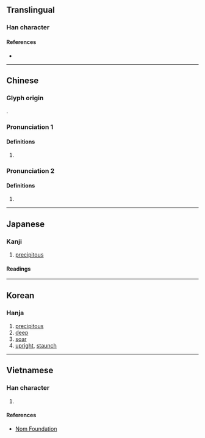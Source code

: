 {{character info/new}}
==Translingual==

===Han character===
{{Han char|rn=46|rad=山|as=12|sn=15|four=29759|canj=UFDQ|ids=⿰山粦}}

====References====
* {{Han ref|kx=0319.450|dkj=08477|dj=0620.040|hdz=10799.090|uh=5D99|ud=23961|bh=E562|bd=58722}}

----

==Chinese==
{{zh-forms}}

===Glyph origin===
{{Han etym}}
{{Han compound|山|t1=mountain|粦|c1=s|c2=p|ls=psc}}.

===Pronunciation 1===
{{zh-pron
|m=lín
|c=leon4
|mc=1
|oc=1
|ma=
|cat=a
}}

====Definitions====
{{zh-hanzi}}

# {{zh-only|嶙峋}}
===Pronunciation 2===
{{zh-pron
|m=lǐn
|mc=2
|oc=2
|ma=
|cat=a
}}

====Definitions====
{{zh-hanzi}}

# {{zh-only|嶾嶙}}

----

==Japanese==

===Kanji===
{{ja-kanji|grade=|rs=山12}}

# [[precipitous]]

====Readings====
{{ja-readings
|on=りん
|kun=
}}

----

==Korean==

===Hanja===
{{ko-hanja|hangeul=린|rv=rin|mr=rin}}

# [[precipitous]]
# [[deep]]
# [[soar]]
# [[upright]], [[staunch]]

----

==Vietnamese==

===Han character===
{{vi-readings|rs=山12|hanviet=lân}}

# {{defn|lang=vi|sort=山12}}

====References====
* [http://nomfoundation.org/common/nom_details.php?codepoint=5d99 Nom Foundation]